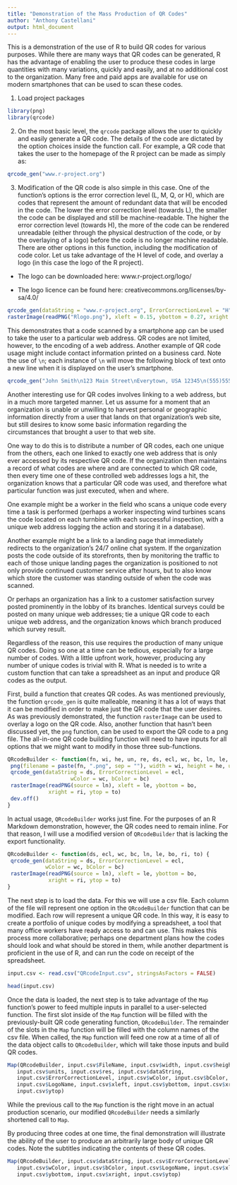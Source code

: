 ```yaml
---
title: "Demonstration of the Mass Production of QR Codes"
author: "Anthony Castellani"
output: html_document
---
```



This is a demonstration of the use of R to build QR codes for various purposes. While there are many ways that QR codes can be generated, R has the advantage of enabling the user to produce these codes in large quantities with many variations, quickly and easily, and at no additional cost to the organization. Many free and paid apps are available for use on modern smartphones that can be used to scan these codes.


1. Load project packages
```r
library(png)
library(qrcode)
```


2. On the most basic level, the `qrcode` package allows the user to quickly and easily generate a QR code. The details of the code are dictated by the option choices inside the function call. For example, a QR code that takes the user to the homepage of the R project can be made as simply as:
```r
qrcode_gen("www.r-project.org")
```


3. Modification of the QR code is also simple in this case. One of the function's options is the error correction level (L, M, Q, or H), which are codes that represent the amount of redundant data that will be encoded in the code. The lower the error correction level (towards L), the smaller the code can be displayed and still be machine-readable. The higher the error correction level (towards H), the more of the code can be rendered unreadable (either through the physical destruction of the code, or by the overlaying of a logo) before the code is no longer machine readable. There are other options in this function, including the modification of code color. Let us take advantage of the H level of code, and overlay a logo (in this case the logo of the R project).


* The logo can be downloaded here: www.r-project.org/logo/


* The logo licence can be found here: creativecommons.org/licenses/by-sa/4.0/


```r
qrcode_gen(dataString = "www.r-project.org", ErrorCorrectionLevel = "H")
rasterImage(readPNG("Rlogo.png"), xleft = 0.15, ybottom = 0.27, xright = 0.59, ytop = 0.95)
```


This demonstrates that a code scanned by a smartphone app can be used to take the user to a particular web address. QR codes are not limited, however, to the encoding of a web address. Another example of QR code usage might include contact information printed on a business card. Note the use of `\n`; each instance of `\n` will move the following block of text onto a new line when it is displayed on the user's smartphone.
```r
qrcode_gen("John Smith\n123 Main Street\nEverytown, USA 12345\n(555)555-5555\nwww.mywebsite.com")
```


Another interesting use for QR codes involves linking to a web address, but in a much more targeted manner. Let us assume for a moment that an organization is unable or unwilling to harvest personal or geographic information directly from a user that lands on that organization's web site, but still desires to know some basic information regarding the circumstances that brought a user to that web site.


One way to do this is to distribute a number of QR codes, each one unique from the others, each one linked to exactly one web address that is only ever accessed by its respective QR code. If the organization then maintains a record of what codes are where and are connected to which QR code, then every time one of these controlled web addresses logs a hit, the organization knows that a particular QR code was used, and therefore what particular function was just executed, when and where.


One example might be a worker in the field who scans a unique code every time a task is performed (perhaps a worker inspecting wind turbines scans the code located on each turnbine with each successful inspection, with a unique web address logging the action and storing it in a database).


Another example might be a link to a landing page that immediately redirects to the organization's 24/7 online chat system. If the organization posts the code outside of its storefronts, then by monitoring the traffic to each of those unique landing pages the organization is positioned to not only provide continued customer service after hours, but to also know which store the customer was standing outside of when the code was scanned.


Or perhaps an organization has a link to a customer satisfaction survey posted prominently in the lobby of its branches. Identical surveys could be posted on many unique web addresses; tie a unique QR code to each unique web address, and the organization knows which branch produced which survey result.


Regardless of the reason, this use requires the production of many unique QR codes. Doing so one at a time can be tedious, especially for a large number of codes. With a little upfront work, however, producing any number of unique codes is trivial with R. What is needed is to write a custom function that can take a spreadsheet as an input and produce QR codes as the output.


First, build a function that creates QR codes. As was mentioned previously, the function `qrcode_gen` is quite malleable, meaning it has a lot of ways that it can be modified in order to make just the QR code that the user desires. As was previously demonstrated, the function `rasterImage` can be used to overlay a logo on the QR code. Also, another function that hasn't been discussed yet, the `png` function, can be used to export the QR code to a png file. The all-in-one QR code building function will need to have inputs for all options that we might want to modify in those three sub-functions.
```r
QRcodeBuilder <- function(fn, wi, he, un, re, ds, ecl, wc, bc, ln, le, bo, ri, to) {
 png(filename = paste(fn, ".png", sep = ""), width = wi, height = he, units = un, res = re)
 qrcode_gen(dataString = ds, ErrorCorrectionLevel = ecl,
                    wColor = wc, bColor = bc)
 rasterImage(readPNG(source = ln), xleft = le, ybottom = bo,
             xright = ri, ytop = to)
 dev.off()
}
```


In actual usage, `QRcodeBuilder` works just fine. For the purposes of an R Markdown demonstration, however, the QR codes need to remain inline. For that reason, I will use a modified version of `QRcodeBuilder` that is lacking the export functionality.
```r
QRcodeBuilder <- function(ds, ecl, wc, bc, ln, le, bo, ri, to) {
 qrcode_gen(dataString = ds, ErrorCorrectionLevel = ecl,
            wColor = wc, bColor = bc)
 rasterImage(readPNG(source = ln), xleft = le, ybottom = bo,
             xright = ri, ytop = to)
}
```


The next step is to load the data. For this we will use a csv file. Each column of the file will represent one option in the `QRcodeBuilder` function that can be modified. Each row will represent a unique QR code. In this way, it is easy to create a portfolio of unique codes by modifying a spreadsheet, a tool that many office workers have ready access to and can use. This makes this process more collaborative; perhaps one department plans how the codes should look and what should be stored in them, while another department is proficient in the use of R, and can run the code on receipt of the spreadsheet.
```r
input.csv <- read.csv("QRcodeInput.csv", stringsAsFactors = FALSE)

head(input.csv)
``` 


Once the data is loaded, the next step is to take advantage of the `Map` function's power to feed multiple inputs in parallel to a user-selected function. The first slot inside of the `Map` function will be filled with the previously-built QR code generating function, `QRcodeBuilder`. The remainder of the slots in the `Map` function will be filled with the column names of the csv file. When called, the `Map` function will feed one row at a time of all of the data object calls to `QRcodeBuilder`, which will take those inputs and build QR codes.
```r
Map(QRcodeBuilder, input.csv$FileName, input.csv$width, input.csv$height,
   input.csv$units, input.csv$res, input.csv$dataString,
   input.csv$ErrorCorrectionLevel, input.csv$wColor, input.csv$bColor,
   input.csv$LogoName, input.csv$xleft, input.csv$ybottom, input.csv$xright,
   input.csv$ytop)
```


While the previous call to the `Map` function is the right move in an actual production scenario, our modified `QRcodeBuilder` needs a similarly shortened call to `Map`.


By producing three codes at one time, the final demonstration will illustrate the ability of the user to produce an arbitrarily large body of unique QR codes. Note the subtitles indicating the contents of these QR codes.
```r
Map(QRcodeBuilder, input.csv$dataString, input.csv$ErrorCorrectionLevel,
   input.csv$wColor, input.csv$bColor, input.csv$LogoName, input.csv$xleft,
   input.csv$ybottom, input.csv$xright, input.csv$ytop)
```